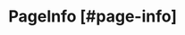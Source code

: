 
<NextSeo 
  title="Velt Docs - Flock Mode API Reference"
  description="Flock Mode API Reference for the Velt SDK"
/>
<HeaderSetter />

# PageInfo [#page-info]

<PageInfoRef />